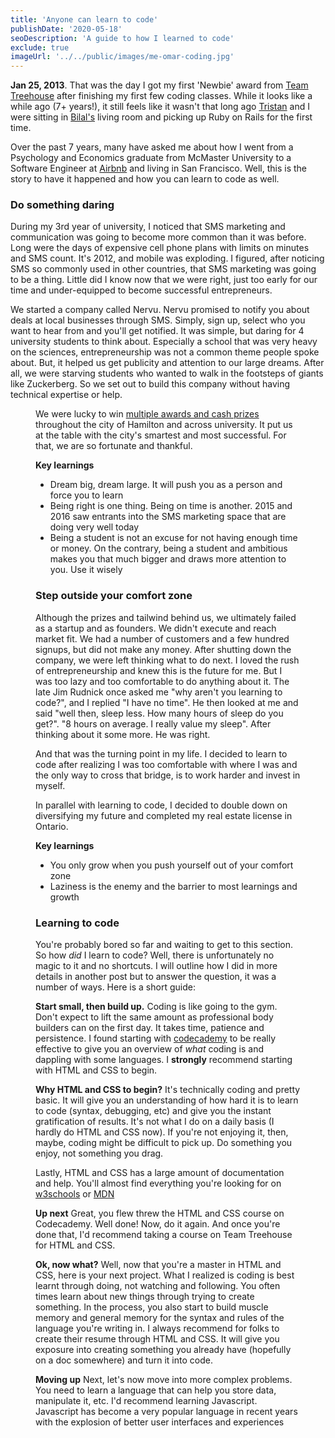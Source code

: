 ```yaml
---
title: 'Anyone can learn to code'
publishDate: '2020-05-18'
seoDescription: 'A guide to how I learned to code'
exclude: true
imageUrl: '../../public/images/me-omar-coding.jpg'
---
```


**Jan 25, 2013**. That was the day I got my first 'Newbie' award from [Team Treehouse](https://teamtreehouse.com/mohamedelmahallawy) after finishing my first few coding classes.
While it looks like a while ago (7+ years!), it still feels like it wasn't that long ago [Tristan](https://twitter.com/tristantoye) and I were sitting in [Bilal's](https://twitter.com/sBilalHusain)
living room and picking up Ruby on Rails for the first time.

Over the past 7 years, many have asked me about how I went from a Psychology and Economics graduate from McMaster University to a Software Engineer at [Airbnb](https://www.airbnb.com) and living in San Francisco.
Well, this is the story to have it happened and how you can learn to code as well.

### Do something daring

During my 3rd year of university, I noticed that SMS marketing and communication was going to become more common than it was before. Long were the days of expensive cell phone plans with limits on minutes and SMS count.
It's 2012, and mobile was exploding. I figured, after noticing SMS so commonly used in other countries, that SMS marketing was going to be a thing. Little did I know now that we were right, just too early for our
time and under-equipped to become successful entrepreneurs.

We started a company called Nervu. Nervu promised to notify you about deals at local businesses through SMS. Simply, sign up, select who you want to hear from and you'll get notified. It was simple, but daring for 4
university students to think about. Especially a school that was very heavy on the sciences, entrepreneurship was not a common theme people spoke about. But, it helped us get publicity and attention to our large dreams.
After all, we were starving students who wanted to walk in the footsteps of giants like Zuckerberg. So we set out to build this company without having technical expertise or help.

<Figure
  src="https://images.thestar.com/YaZlPs4-FlKMZO55A_Rwg-fL_Xo=/1086x688/smart/filters:cb(2700061000)/https://www.thespec.com/content/dam/thespec/business/2012/10/04/tidy-feeder-cleans-up-at-lion-s-lair/459f6e104b1d8072b427a1a50a71_Gallery.jpg"
  alt=""
  caption="On stage at Lion's Lair winning $15k"
/>

We were lucky to win [multiple awards and cash prizes](https://www.thespec.com/business/2012/10/04/tidy-feeder-cleans-up-at-lion-s-lair.html) throughout the city of Hamilton and across university. It put us at the table with
the city's smartest and most successful. For that, we are so fortunate and thankful.

**Key learnings**

- Dream big, dream large. It will push you as a person and force you to learn
- Being right is one thing. Being on time is another. 2015 and 2016 saw entrants into the SMS marketing space that are doing very well today
- Being a student is not an excuse for not having enough time or money. On the contrary, being a student and ambitious makes you that much bigger and draws more attention to you. Use it wisely

### Step outside your comfort zone

Although the prizes and tailwind behind us, we ultimately failed as a startup and as founders. We didn't execute and reach market fit. We had a number of customers and a few hundred signups, but did not make any money.
After shutting down the company, we were left thinking what to do next. I loved the rush of entrepreneurship and knew this is the future for me. But I was too lazy and too comfortable to do anything about it.
The late Jim Rudnick once asked me "why aren't you learning to code?", and I replied "I have no time". He then looked at me and said "well then, sleep less. How many hours of sleep do you get?". "8 hours on average. I really value my sleep". After thinking about it some more. He was right.

And that was the turning point in my life. I decided to learn to code after realizing I was too comfortable with where I was and the only way to cross that bridge, is to work harder and invest in myself.

In parallel with learning to code, I decided to double down on diversifying my future and completed my real estate license in Ontario.

**Key learnings**

- You only grow when you push yourself out of your comfort zone
- Laziness is the enemy and the barrier to most learnings and growth

### Learning to code

You're probably bored so far and waiting to get to this section. So how _did_ I learn to code? Well, there is unfortunately no magic to it and no shortcuts. I will outline how I did in more details in another post but to answer
the question, it was a number of ways. Here is a short guide:

**Start small, then build up.**
Coding is like going to the gym. Don't expect to lift the same amount as professional body builders can on the first day. It takes time, patience and persistence. I found starting with [codecademy](https://www.codecademy.com) to be really effective to
give you an overview of _what_ coding is and dappling with some languages. I **strongly** recommend starting with HTML and CSS to begin.

**Why HTML and CSS to begin?**
It's technically coding and pretty basic. It will give you an understanding of how hard it is to learn to code (syntax, debugging, etc) and give you the instant gratification of results. It's not what I do on a daily basis (I hardly do HTML and CSS now).
If you're not enjoying it, then, maybe, coding might be difficult to pick up. Do something you enjoy, not something you drag.

Lastly, HTML and CSS has a large amount of documentation and help. You'll almost find everything you're looking for on [w3schools](https://www.w3schools.com/html/) or [MDN](https://developer.mozilla.org/en-US/docs/Web/HTML)

**Up next**
Great, you flew threw the HTML and CSS course on Codecademy. Well done! Now, do it again. And once you're done that, I'd recommend taking a course on Team Treehouse for HTML and CSS.

**Ok, now what?**
Well, now that you're a master in HTML and CSS, here is your next project. What I realized is coding is best learnt through doing, not watching and following. You often times learn about new things through trying to create something.
In the process, you also start to build muscle memory and general memory for the syntax and rules of the language you're writing in. I always recommend for folks to create their resume through HTML and CSS.
It will give you exposure into creating something you already have (hopefully on a doc somewhere) and turn it into code.

**Moving up**
Next, let's now move into more complex problems. You need to learn a language that can help you store data, manipulate it, etc. I'd recommend learning Javascript. Javascript has become a very popular language in recent years
with the explosion of better user interfaces and experiences
